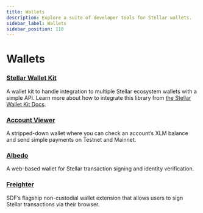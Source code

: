 ```yaml
---
title: Wallets
description: Explore a suite of developer tools for Stellar wallets.
sidebar_label: Wallets
sidebar_position: 110
---
```


# Wallets

### [Stellar Wallet Kit](https://github.com/Creit-Tech/Stellar-Wallets-Kit/)

A wallet kit to handle integration to multiple Stellar ecosystem wallets with a simple API. Learn more about how to integrate this library from [the Stellar Wallet Kit Docs](https://stellarwalletskit.dev/).

### [Account Viewer](https://accountviewer.stellar.org/)

A stripped-down wallet where you can check an account’s XLM balance and send simple payments on Testnet and Mainnet.

### [Albedo](https://albedo.link/)

A web-based wallet for Stellar transaction signing and identity verification.

### [Freighter](https://www.freighter.app/)

SDF’s flagship non-custodial wallet extension that allows users to sign Stellar transactions via their browser.
